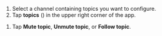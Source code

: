 
<FlattenedSteps>
  <MobileChannels />

  1. Select a channel containing topics you want to configure.
  1. Tap **topics** (<TopicListIcon />)
     in the upper right corner of the app.

  <TopicLongPressMenu />

  1. Tap **Mute topic**, **Unmute topic**, or **Follow topic**.
</FlattenedSteps>
